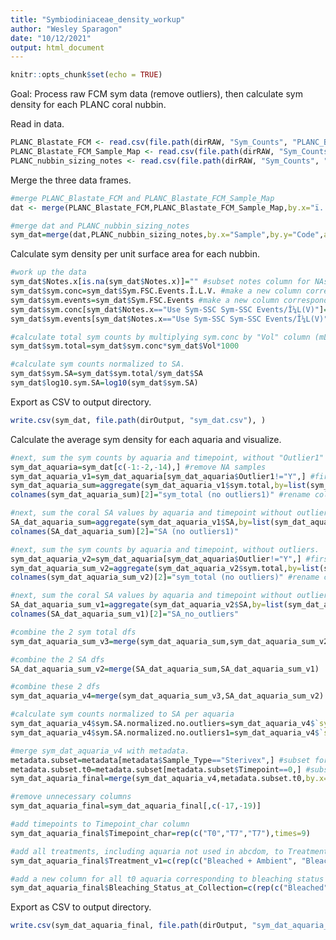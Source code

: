 ```yaml
---
title: "Symbiodiniaceae_density_workup"
author: "Wesley Sparagon"
date: "10/12/2021"
output: html_document
---
```


```r
knitr::opts_chunk$set(echo = TRUE)
```

Goal: Process raw FCM sym data (remove outliers), then calculate sym density for each PLANC coral nubbin.

Read in data.

```r

PLANC_Blastate_FCM <- read.csv(file.path(dirRAW, "Sym_Counts", "PLANC_Blastate_FCM.csv"), ) #load the raw FCM data
PLANC_Blastate_FCM_Sample_Map <- read.csv(file.path(dirRAW, "Sym_Counts", "PLANC_Blastate_FCM_Sample_Map.csv"), ) #load the FCM sample map data
PLANC_nubbin_sizing_notes <- read.csv(file.path(dirRAW, "Sym_Counts", "PLANC_nubbin_sizing_notes.csv"), ) #load the nubbin size notes

```

Merge the three data frames.

```r
#merge PLANC_Blastate_FCM and PLANC_Blastate_FCM_Sample_Map
dat <- merge(PLANC_Blastate_FCM,PLANC_Blastate_FCM_Sample_Map,by.x="ï..Tube.Name.",by.y="Plate_Well")

#merge dat and PLANC_nubbin_sizing_notes
sym_dat=merge(dat,PLANC_nubbin_sizing_notes,by.x="Sample",by.y="Code",all=T)
```

Calculate sym density per unit surface area for each nubbin.

```r
#work up the data
sym_dat$Notes.x[is.na(sym_dat$Notes.x)]="" #subset notes column for NAs and replace with ""
sym_dat$sym.conc=sym_dat$Sym.FSC.Events.Î.L.V. #make a new column corresponding to sym concentration. We will replace FSC concentration values with SSC concentration values in this column
sym_dat$sym.events=sym_dat$Sym.FSC.Events #make a new column corresponding to sym events. We will replace FSC events values with SSC events values in this column
sym_dat$sym.conc[sym_dat$Notes.x=="Use Sym-SSC Sym-SSC Events/Î¼L(V)"]=sym_dat$Sym.SSC.Events.Î.L.V.[sym_dat$Notes.x=="Use Sym-SSC Sym-SSC Events/Î¼L(V)"] #subset the sym.conc column for only values who correspond to the note suggestion to use SSC, and then replace those values with the corresponding SSC concentration.
sym_dat$sym.events[sym_dat$Notes.x=="Use Sym-SSC Sym-SSC Events/Î¼L(V)"]=sym_dat$Sym.SSC.Events[sym_dat$Notes.x=="Use Sym-SSC Sym-SSC Events/Î¼L(V)"] #subset the sym.events column for only values who correspond to the note suggestion to use SSC, and then replace those values with the corresponding SSC events.

#calculate total sym counts by multiplying sym.conc by "Vol" column (mL).
sym_dat$sym.total=sym_dat$sym.conc*sym_dat$Vol*1000

#calculate sym counts normalized to SA.
sym_dat$sym.SA=sym_dat$sym.total/sym_dat$SA
sym_dat$log10.sym.SA=log10(sym_dat$sym.SA)
```

Export as CSV to output directory.

```r
write.csv(sym_dat, file.path(dirOutput, "sym_dat.csv"), )
```

Calculate the average sym density for each aquaria and visualize.

```r
#next, sum the sym counts by aquaria and timepoint, without "Outlier1"
sym_dat_aquaria=sym_dat[c(-1:-2,-14),] #remove NA samples
sym_dat_aquaria_v1=sym_dat_aquaria[sym_dat_aquaria$Outlier1!="Y",] #first remove outliers
sym_dat_aquaria_sum=aggregate(sym_dat_aquaria_v1$sym.total,by=list(sym_dat_aquaria_v1$Aquaria_Timepoint_Heat),FUN=sum,na.rm=T)
colnames(sym_dat_aquaria_sum)[2]="sym_total (no outliers1)" #rename column x

#next, sum the coral SA values by aquaria and timepoint without outlier1
SA_dat_aquaria_sum=aggregate(sym_dat_aquaria_v1$SA,by=list(sym_dat_aquaria_v1$Aquaria_Timepoint_Heat),FUN=sum,na.rm=T)
colnames(SA_dat_aquaria_sum)[2]="SA (no outliers1)"

#next, sum the sym counts by aquaria and timepoint, without outliers.
sym_dat_aquaria_v2=sym_dat_aquaria[sym_dat_aquaria$Outlier!="Y",] #first remove outliers
sym_dat_aquaria_sum_v2=aggregate(sym_dat_aquaria_v2$sym.total,by=list(sym_dat_aquaria_v2$Aquaria_Timepoint_Heat),FUN=sum,na.rm=T)
colnames(sym_dat_aquaria_sum_v2)[2]="sym_total (no outliers)" #rename column x

#next, sum the coral SA values by aquaria and timepoint without outliers
SA_dat_aquaria_sum_v1=aggregate(sym_dat_aquaria_v2$SA,by=list(sym_dat_aquaria_v2$Aquaria_Timepoint_Heat),FUN=sum,na.rm=T)
colnames(SA_dat_aquaria_sum_v1)[2]="SA_no_outliers"

#combine the 2 sym total dfs
sym_dat_aquaria_sum_v3=merge(sym_dat_aquaria_sum,sym_dat_aquaria_sum_v2)

#combine the 2 SA dfs
SA_dat_aquaria_sum_v2=merge(SA_dat_aquaria_sum,SA_dat_aquaria_sum_v1)

#combine these 2 dfs
sym_dat_aquaria_v4=merge(sym_dat_aquaria_sum_v3,SA_dat_aquaria_sum_v2)

#calculate sym counts normalized to SA per aquaria
sym_dat_aquaria_v4$sym.SA.normalized.no.outliers=sym_dat_aquaria_v4$`sym_total (no outliers)`/sym_dat_aquaria_v4$SA_no_outliers #no outliers
sym_dat_aquaria_v4$sym.SA.normalized.no.outliers1=sym_dat_aquaria_v4$`sym_total (no outliers1)`/sym_dat_aquaria_v4$`SA (no outliers1)` #no outliers1

#merge sym_dat_aquaria_v4 with metadata.
metadata.subset=metadata[metadata$Sample_Type=="Sterivex",] #subset for just sterivex
metadata.subset.t0=metadata.subset[metadata.subset$Timepoint==0,] #subset for t0
sym_dat_aquaria_final=merge(sym_dat_aquaria_v4,metadata.subset.t0,by.x="Group.1",by.y="PLANC_aquaria",all.x=T,all.y=F)

#remove unnecessary columns
sym_dat_aquaria_final=sym_dat_aquaria_final[,c(-17,-19)]

#add timepoints to Timepoint_char column
sym_dat_aquaria_final$Timepoint_char=rep(c("T0","T7","T7"),times=9)

#add all treatments, including aquaria not used in abcdom, to Treatment_v1 column
sym_dat_aquaria_final$Treatment_v1=c(rep(c("Bleached + Ambient", "Bleached + Ambient", "Bleached + Heated"),times=3),rep(c("Non-bleached + Ambient","Non-bleached + Ambient","Non-bleached + Heated"),times=3),rep(c("Bleached + Ambient", "Bleached + Ambient", "Bleached + Heated"),times=3))

#add a new column for all t0 aquaria corresponding to bleaching status at collection
sym_dat_aquaria_final$Bleaching_Status_at_Collection=c(rep(c("Bleached","",""),times=3),rep(c("Healthy","",""),times=3),rep(c("Bleached","",""),times=3))

```

Export as CSV to output directory.

```r
write.csv(sym_dat_aquaria_final, file.path(dirOutput, "sym_dat_aquaria_final.csv"), )
```

